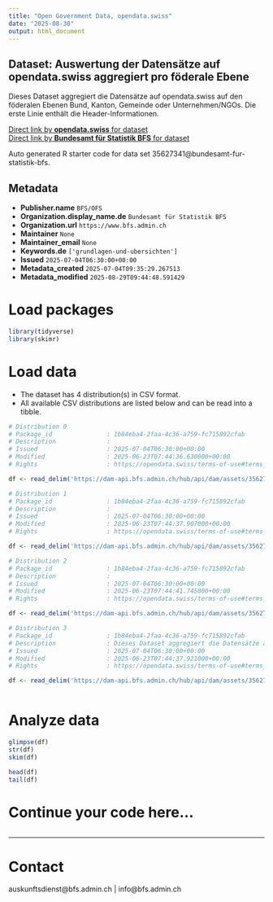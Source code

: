 ```yaml
---
title: "Open Government Data, opendata.swiss"
date: "2025-08-30"
output: html_document
---
```


## Dataset: Auswertung der Datensätze auf opendata.swiss aggregiert pro föderale Ebene

Dieses Dataset aggregiert die Datensätze auf opendata.swiss auf den föderalen Ebenen Bund, Kanton, Gemeinde oder Unternehmen/NGOs. Die erste Linie enthält die Header-Informationen.

[Direct link by **opendata.swiss** for dataset](https://opendata.swiss/de/dataset/auswertung-der-datensatze-auf-opendata-swiss-aggregiert-pro-foderale-ebene1)<br>
[Direct link by **Bundesamt für Statistik BFS** for dataset](https://www.bfs.admin.ch/asset/de/ts-d-00.02-OGD-04)

Auto generated R starter code for data set 35627341@bundesamt-fur-statistik-bfs.

## Metadata

- **Publisher.name** `BFS/OFS`
- **Organization.display_name.de** `Bundesamt für Statistik BFS`
- **Organization.url** `https://www.bfs.admin.ch`
- **Maintainer** `None`
- **Maintainer_email** `None`
- **Keywords.de** `['grundlagen-und-ubersichten']`
- **Issued** `2025-07-04T06:30:00+00:00`
- **Metadata_created** `2025-07-04T09:35:29.267513`
- **Metadata_modified** `2025-08-29T09:44:48.591429`


# Load packages

```r

library(tidyverse)
library(skimr)

```

# Load data

-   The dataset has 4 distribution(s) in CSV format.
-   All available CSV distributions are listed below and can be read into a tibble.

```r

# Distribution 0
# Package_id               : 1b84eba4-2faa-4c36-a759-fc715892cfab
# Description              : 
# Issued                   : 2025-07-04T06:30:00+00:00
# Modified                 : 2025-06-23T07:44:36.630000+00:00
# Rights                   : https://opendata.swiss/terms-of-use#terms_open

df <- read_delim('https://dam-api.bfs.admin.ch/hub/api/dam/assets/35627349/master')

# Distribution 1
# Package_id               : 1b84eba4-2faa-4c36-a759-fc715892cfab
# Description              : 
# Issued                   : 2025-07-04T06:30:00+00:00
# Modified                 : 2025-06-23T07:44:37.907000+00:00
# Rights                   : https://opendata.swiss/terms-of-use#terms_open

df <- read_delim('https://dam-api.bfs.admin.ch/hub/api/dam/assets/35627352/master')

# Distribution 2
# Package_id               : 1b84eba4-2faa-4c36-a759-fc715892cfab
# Description              : 
# Issued                   : 2025-07-04T06:30:00+00:00
# Modified                 : 2025-06-23T07:44:41.745000+00:00
# Rights                   : https://opendata.swiss/terms-of-use#terms_open

df <- read_delim('https://dam-api.bfs.admin.ch/hub/api/dam/assets/35627358/master')

# Distribution 3
# Package_id               : 1b84eba4-2faa-4c36-a759-fc715892cfab
# Description              : Dieses Dataset aggregiert die Datensätze auf opendata.swiss auf den föderalen Ebenen Bund, Kanton, Gemeinde oder Unternehmen/NGOs. Die erste Linie enthält die Header-Informationen.
# Issued                   : 2025-07-04T06:30:00+00:00
# Modified                 : 2025-06-23T07:44:37.921000+00:00
# Rights                   : https://opendata.swiss/terms-of-use#terms_open

df <- read_delim('https://dam-api.bfs.admin.ch/hub/api/dam/assets/35627355/master')



```

# Analyze data

```r

glimpse(df)
str(df)
skim(df)

head(df)
tail(df)

```

# Continue your code here...

```r

```

------------------------------------------------------------------------

# Contact

auskunftsdienst@bfs.admin.ch | info@bfs.admin.ch
